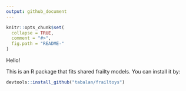 ```yaml
---
output: github_document
---
```


<!-- README.md is generated from README.Rmd. Please edit that file -->

```r
knitr::opts_chunk$set(
  collapse = TRUE,
  comment = "#>",
  fig.path = "README-"
)
```


Hello!

This is an R package that fits shared frailty models. You can install it by:
```r
devtools::install_github("tabalan/frailtoys")
```
